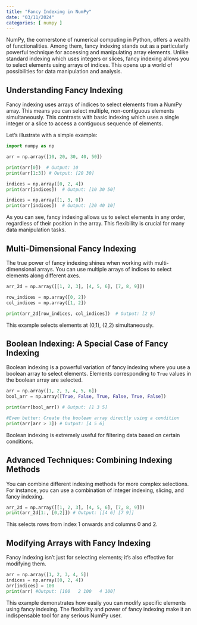 ```yaml
---
title: "Fancy Indexing in NumPy"
date: "03/11/2024"
categories: [ numpy ]
---
```



NumPy, the cornerstone of numerical computing in Python, offers a wealth of functionalities. Among them, fancy indexing stands out as a particularly powerful technique for accessing and manipulating array elements.  Unlike standard indexing which uses integers or slices, fancy indexing allows you to select elements using arrays of indices. This opens up a world of possibilities for data manipulation and analysis.

## Understanding Fancy Indexing

Fancy indexing uses arrays of indices to select elements from a NumPy array. This means you can select multiple, non-contiguous elements simultaneously. This contrasts with basic indexing which uses a single integer or a slice to access a contiguous sequence of elements.

Let's illustrate with a simple example:

```python
import numpy as np

arr = np.array([10, 20, 30, 40, 50])

print(arr[0])  # Output: 10
print(arr[1:3]) # Output: [20 30]

indices = np.array([0, 2, 4])
print(arr[indices])  # Output: [10 30 50]

indices = np.array([1, 3, 0])
print(arr[indices])  # Output: [20 40 10]
```

As you can see, fancy indexing allows us to select elements in any order, regardless of their position in the array.  This flexibility is crucial for many data manipulation tasks.


## Multi-Dimensional Fancy Indexing

The true power of fancy indexing shines when working with multi-dimensional arrays.  You can use multiple arrays of indices to select elements along different axes.

```python
arr_2d = np.array([[1, 2, 3], [4, 5, 6], [7, 8, 9]])

row_indices = np.array([0, 2])
col_indices = np.array([1, 2])

print(arr_2d[row_indices, col_indices])  # Output: [2 9]
```

This example selects elements at (0,1), (2,2) simultaneously.

## Boolean Indexing: A Special Case of Fancy Indexing

Boolean indexing is a powerful variation of fancy indexing where you use a boolean array to select elements.  Elements corresponding to `True` values in the boolean array are selected.

```python
arr = np.array([1, 2, 3, 4, 5, 6])
bool_arr = np.array([True, False, True, False, True, False])

print(arr[bool_arr]) # Output: [1 3 5]

#Even better: Create the boolean array directly using a condition
print(arr[arr > 3]) # Output: [4 5 6]

```

Boolean indexing is extremely useful for filtering data based on certain conditions.


##  Advanced Techniques: Combining Indexing Methods

You can combine different indexing methods for more complex selections.  For instance, you can use a combination of integer indexing, slicing, and fancy indexing.

```python
arr_2d = np.array([[1, 2, 3], [4, 5, 6], [7, 8, 9]])
print(arr_2d[1:, [0,2]]) # Output: [[4 6] [7 9]]

```

This selects rows from index 1 onwards and columns 0 and 2.


##  Modifying Arrays with Fancy Indexing

Fancy indexing isn't just for selecting elements; it's also effective for modifying them.

```python
arr = np.array([1, 2, 3, 4, 5])
indices = np.array([0, 2, 4])
arr[indices] = 100
print(arr) #Output: [100   2 100   4 100]
```


This example demonstrates how easily you can modify specific elements using fancy indexing.  The flexibility and power of fancy indexing make it an indispensable tool for any serious NumPy user.

